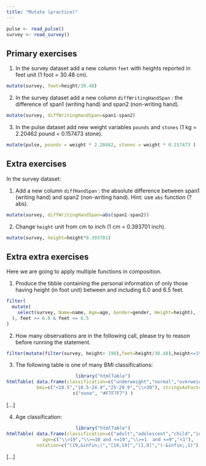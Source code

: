 ```yaml
---
title: "Mutate (practice)"
---
```


```r
pulse <- read_pulse() 
survey <- read_survey()
```

## Primary exercises


1.  In the survey dataset add a new column `feet` with heights reported in feet unit (1 foot = 30.48 cm).

```r
mutate(survey, feet=height/30.48)
```

2. In the survey dataset add a new column `diffWritingHandSpan` : the difference of span1 (writing hand) and span2 (non-writing hand). 

```r
mutate(survey, diffWritingHandSpan=span1-span2)
```

3. In the pulse dataset add new weight variables `pounds` and `stones` (1 kg  = 2.20462 pound = 0.157473 stone).

```r
mutate(pulse, pounds = weight * 2.20462, stones = weight * 0.157473 )

```


## Extra exercises

In the survey dataset: 

1. Add a new column `diffHandSpan` : the absolute difference between span1 (writing hand) and span2 (non-writing hand). Hint: use `abs` function (?abs).  

```r
mutate(survey, diffWritingHandSpan=abs(span1-span2))
```

2. Change `height` unit from cm to inch (1 cm = 0.393701 inch).

```r
mutate(survey, height=height*0.393701)
```

## Extra extra exercises

Here we are going to apply multiple functions in composition.

1. Produce the tibble containing the personal information of only those having height (in foot unit) 
between and including 6.0 and 6.5 feet.     

```r
filter( 
  mutate( 
    select(survey, Name=name, Age=age, Gender=gender, Height=height), feet=Height/30.48 
  ), feet >= 6.0 & feet <= 6.5 
) 

```


2. How many observations are in the following call, please try to reason before running the statement. 

```r
filter(mutate(filter(survey, height> 190),feet=height/30.48),height<=190 )
```


3. The following table is one of many BMI classifications:

<center>
```r
library("htmlTable")
htmlTable( data.frame(classification=c("underweight","normal","overweight","obese"),
           bmi=c("<18.5","18.5-24.9","25-29.9","\\>30"), stringsAsFactors = F),  col.rgroup =
c("none", "#F7F7F7") )
```
</center>

[...]

4. Age classification:

<center>
```r
library("htmlTable")
htmlTable( data.frame(classification=c("adult","adolescent","child","infant"),
           age=c("\\>19","\\>=10 and <=19","\\>=1  and <=9","<1"),
           notation=c("(19,&infin;)","[10,19]","[1,9]","(-&infin;,1)"), stringsAsFactors = F),  col.rgroup = c("none", "#F7F7F7") )
```
</center>

[...]
